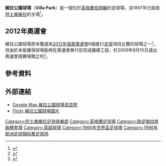{{noteta
|G1=EPL
|1=zh-hans:欧洲优胜者杯; zh-hant:歐洲盃賽冠軍盃;
|2=zh-hans:阿斯顿; zh-tw:阿斯頓; zh-hk:阿士東;
}}
{{Infobox_Stadium 
|stadium_name      = 維拉公園<br />''Villa Park''
|nickname          = 
|image             = [[File:Villaparkfromtopofholte.jpg|250px]] 
'''歐洲足協四星級球場 ''' [[File:Nuvola_apps_mozilla.png|12px]][[File:Nuvola_apps_mozilla.png|12px]][[File:Nuvola_apps_mozilla.png|12px]][[File:Nuvola_apps_mozilla.png|12px]]
|caption           = 
|location          = {{flagicon|England}}[[伯明翰|伯明翰]]{{tsl|en|Aston|阿斯頓}}
|coordinates       = {{coord|52|30|32.77|N|1|53|05.23|W|type:landmark|display=inline,title}}
|opened            = 1897年<ref name="fact">{{cite web|url=http://dspace.dial.pipex.com/town/park/yfh45/aston.htm|title=Aston Villa|publisher=The internet football grounds|accessdate=2007-09-28|deadurl=yes|archiveurl=https://web.archive.org/web/20070930040417/http://dspace.dial.pipex.com/town/park/yfh45/aston.htm|archivedate=2007-09-30}}</ref>
|owner             = [[阿士東維拉|阿士東維拉]]<ref name="fact"/>
|operator          = [[阿士東維拉|阿士東維拉]]
|surface           = 草地<ref name="fact"/>
|construction_cost = 16,400[[英鎊|英鎊]]（今約2500萬[[英鎊|英鎊]]）<ref name=Hayes170>Hayes, Dean, p.170</ref>
|capacity          =  42,640 <ref>{{cite web|url=http://www.premierleague.com/page/aston-villa|publisher=Premier League|title=Aston Villa Football Club!|accessdate=2008-02-11|archive-date=2007-11-28|archive-url=https://web.archive.org/web/20071128014655/http://www.premierleague.com/page/aston-villa|dead-url=no}}</ref>
|architect         = 
|former_names      = Aston Lower Grounds
|tenants           = <center>[[阿士東維拉|阿士東維拉]] （1897年至今）<ref name="fact"/>
|seating_capacity  = <center>42,640
|dimensions        = <center>105 × 69 [[米_(單位)|米]]<br>344 × 226 英尺<ref name="fact"/>
}}
'''維拉公園球場'''（'''Villa Park'''）是一個位於[[英格蘭|英格蘭]][[伯明翰|伯明翰]]的足球場，自1897年已經是[[阿士東維拉|阿士東維拉]]的主場<ref name="hholte">{{cite news|url=http://freespace.virgin.net/heroes.villains1/hls/index.htm|title=The Holte's Last Stand|publisher=Heroes and Villains|accessdate=2007-09-12|deadurl=yes|archiveurl=https://web.archive.org/web/20071103062812/http://freespace.virgin.net/heroes.villains1/hls/index.htm|archivedate=2007-11-03}}</ref>。

== 2012年奧運會 ==
維拉公園球場原本獲選為[[2012年夏季奧林匹克運動會|2012年倫敦奧運會]]6個進行[[英式足球|足球]]項目比賽的球場之一<small><ref>{{cite web |language=en |url=http://news.bbc.co.uk/sport2/hi/olympic_games/7758646.stm |title=Olympics 2012 venue guide |publisher=[[BBC|BBC]] Sport |date= |accessdate=2009-08-11 |archive-date=2009-10-15 |archive-url=https://web.archive.org/web/20091015055614/http://news.bbc.co.uk/sport2/hi/olympic_games/7758646.stm |dead-url=no }}</ref></small>，但由於未能確保球場能夠在奧運會舉行前完成擴建工程，於2009年8月10日退出奧運會競賽場館之列<small><ref>{{cite news |language=en |url=http://news.bbc.co.uk/sport2/hi/olympic_games/8193075.stm |title=Villa Park pulled out of Olympics |publisher=[[BBC|BBC]] Sport |date=2009-08-10 |accessdate=2009-08-11 |archive-date=2009-08-13 |archive-url=https://web.archive.org/web/20090813115303/http://news.bbc.co.uk/sport2/hi/olympic_games/8193075.stm |dead-url=no }}</ref></small>。

== 參考資料 ==
<div class="references-small">
<references />
</div>

== 外部連結 ==
{{Commonscat|Villa Park}}
* [http://maps.google.com/maps?f=q&hl=en&q=birmingham,+england&ie=UTF8&t=k&om=0&z=17&ll=52.509032,-1.884649&spn=0.004682,0.013475&iwloc=A Google Map 維拉公園球場高空照] {{Wayback|url=http://maps.google.com/maps?f=q&hl=en&q=birmingham,+england&ie=UTF8&t=k&om=0&z=17&ll=52.509032,-1.884649&spn=0.004682,0.013475&iwloc=A |date=20190919071809 }}
* [http://www.flickr.com/search/?q=Villa+Park&m=text Flickr 維拉公園球場圖片]

{{start box}}
{{succession box |
  title=[[欧洲优胜者杯|欧洲优胜者杯]]<br />決賽場地|
  before=[[拉森達體育場|拉森達體育場]] <br /> [[斯德哥爾摩|斯德哥爾摩]]|
  after=停辦|
  years=1999年
}}
{{end box}}

{{英超球場}}
{{1966年世界盃賽場}}

{{DEFAULTSORT:Villa Park}}
[[Category:阿士東維拉足球俱樂部|Category:阿士東維拉足球俱樂部]]
[[Category:英格蘭足球場|Category:英格蘭足球場]]
[[Category:歐足聯四星級體育場|Category:歐足聯四星級體育場]]
[[Category:英超球場|Category:英超球場]]
[[Category:1966年世界盃足球場|Category:1966年世界盃足球場]]
[[Category:1996年欧洲足球锦标赛足球场|Category:1996年欧洲足球锦标赛足球场]]